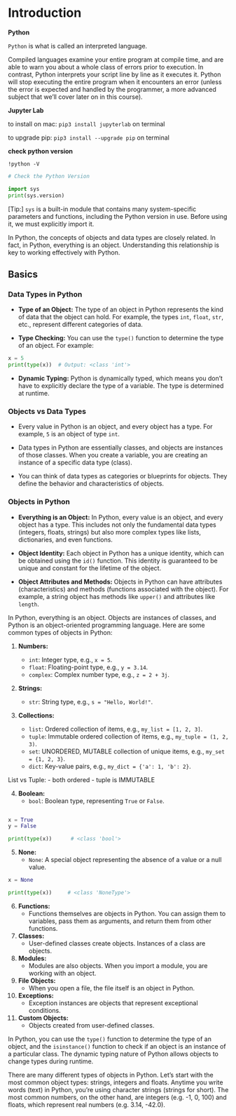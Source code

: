 # Introduction {#intro}

**Python**

`Python` is what is called an interpreted language. 

Compiled languages examine your entire program at compile time, and are able to warn you about a whole class of errors prior to execution. In contrast, Python interprets your script line by line as it executes it. Python will stop executing the entire program when it encounters an error (unless the error is expected and handled by the programmer, a more advanced subject that we'll cover later on in this course).


**Jupyter Lab**

to install on mac: `pip3 install jupyterlab` on terminal

to upgrade pip: `pip3 install --upgrade pip` on terminal

**check python version**

```
!python -V
```


```python
# Check the Python Version

import sys
print(sys.version)
```

[Tip:] `sys` is a built-in module that contains many system-specific parameters and functions, including the Python version in use. Before using it, we must explicitly import it.

In Python, the concepts of objects and data types are closely related. In fact, in Python, everything is an object. Understanding this relationship is key to working effectively with Python.

## Basics 


### Data Types in Python

- **Type of an Object:** The type of an object in Python represents the kind of data that the object can hold. For example, the types `int`, `float`, `str`, etc., represent different categories of data.

- **Type Checking:** You can use the `type()` function to determine the type of an object. For example:
 
```python
x = 5
print(type(x))  # Output: <class 'int'>
```

- **Dynamic Typing:** Python is dynamically typed, which means you don't have to explicitly declare the type of a variable. The type is determined at runtime.

### Objects vs Data Types

- Every value in Python is an object, and every object has a type. For example, `5` is an object of type `int`.

- Data types in Python are essentially classes, and objects are instances of those classes. When you create a variable, you are creating an instance of a specific data type (class).

- You can think of data types as categories or blueprints for objects. They define the behavior and characteristics of objects.


### Objects in Python

- **Everything is an Object:** In Python, every value is an object, and every object has a type. This includes not only the fundamental data types (integers, floats, strings) but also more complex types like lists, dictionaries, and even functions.

- **Object Identity:** Each object in Python has a unique identity, which can be obtained using the `id()` function. This identity is guaranteed to be unique and constant for the lifetime of the object.

- **Object Attributes and Methods:** Objects in Python can have attributes (characteristics) and methods (functions associated with the object). For example, a string object has methods like `upper()` and attributes like `length`.

In Python, everything is an object. Objects are instances of classes, and Python is an object-oriented programming language. Here are some common types of objects in Python:

1. **Numbers:**

   - `int`: Integer type, e.g., `x = 5`.
   - `float`: Floating-point type, e.g., `y = 3.14`.
   - `complex`: Complex number type, e.g., `z = 2 + 3j`.

2. **Strings:**

   - `str`: String type, e.g., `s = "Hello, World!"`.

3. **Collections:**

   - `list`: Ordered collection of items, e.g., `my_list = [1, 2, 3]`.
   - `tuple`: Immutable ordered collection of items, e.g., `my_tuple = (1, 2, 3)`.
   - `set`: UNORDERED, MUTABLE collection of unique items, e.g., `my_set = {1, 2, 3}`.
   - `dict`: Key-value pairs, e.g., `my_dict = {'a': 1, 'b': 2}`.
   
   
List vs Tuple: 
- both ordered
- tuple is IMMUTABLE

4. **Boolean:**
   - `bool`: Boolean type, representing `True` or `False`.

```python

x = True
y = False 

print(type(x))      # <class 'bool'>
```


5. **None:**
   - `None`: A special object representing the absence of a value or a null value.

```python
x = None

print(type(x))     # <class 'NoneType'>
```

6. **Functions:**
   - Functions themselves are objects in Python. You can assign them to variables, pass them as arguments, and return them from other functions.

7. **Classes:**
   - User-defined classes create objects. Instances of a class are objects.

8. **Modules:**
   - Modules are also objects. When you import a module, you are working with an object.

9. **File Objects:**
   - When you open a file, the file itself is an object in Python.

10. **Exceptions:**
    - Exception instances are objects that represent exceptional conditions.

11. **Custom Objects:**
    - Objects created from user-defined classes.

In Python, you can use the `type()` function to determine the type of an object, and the `isinstance()` function to check if an object is an instance of a particular class. The dynamic typing nature of Python allows objects to change types during runtime.

There are many different types of objects in Python. Let's start with the most common object types: strings, integers and floats. Anytime you write words (text) in Python, you're using character strings (strings for short). The most common numbers, on the other hand, are integers (e.g. -1, 0, 100) and floats, which represent real numbers (e.g. 3.14, -42.0).







